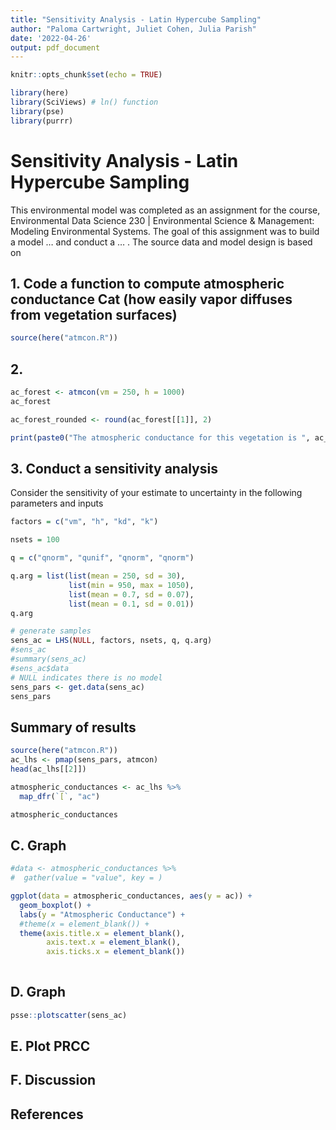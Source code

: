 ```yaml
---
title: "Sensitivity Analysis - Latin Hypercube Sampling"
author: "Paloma Cartwright, Juliet Cohen, Julia Parish"
date: '2022-04-26'
output: pdf_document
---
```


```r
knitr::opts_chunk$set(echo = TRUE)

library(here)
library(SciViews) # ln() function
library(pse)
library(purrr)
```

# Sensitivity Analysis - Latin Hypercube Sampling


This environmental model was completed as an assignment for the course, Environmental Data Science 230 | Environmental Science & Management: Modeling Environmental Systems. The goal of this assignment was to build a model ... and conduct a ... . The source data and model design is based on



## 1. Code a function to compute atmospheric conductance Cat (how easily vapor diffuses from vegetation surfaces)

```r
source(here("atmcon.R"))
```

## 2. 

```r
ac_forest <- atmcon(vm = 250, h = 1000)
ac_forest

ac_forest_rounded <- round(ac_forest[[1]], 2)

print(paste0("The atmospheric conductance for this vegetation is ", ac_forest_rounded, " centimeters per second."))
```

## 3. Conduct a sensitivity analysis
Consider the sensitivity of your estimate to uncertainty in the following parameters and inputs

```r
factors = c("vm", "h", "kd", "k")

nsets = 100

q = c("qnorm", "qunif", "qnorm", "qnorm")

q.arg = list(list(mean = 250, sd = 30), 
             list(min = 950, max = 1050), 
             list(mean = 0.7, sd = 0.07), 
             list(mean = 0.1, sd = 0.01))
q.arg

# generate samples
sens_ac = LHS(NULL, factors, nsets, q, q.arg)
#sens_ac
#summary(sens_ac)
#sens_ac$data
# NULL indicates there is no model
sens_pars <- get.data(sens_ac)
sens_pars
```

## Summary of results

```r
source(here("atmcon.R"))
ac_lhs <- pmap(sens_pars, atmcon)
head(ac_lhs[[2]])
```

```r
atmospheric_conductances <- ac_lhs %>% 
  map_dfr(`[`, "ac")

atmospheric_conductances
```

## C. Graph

```r
#data <- atmospheric_conductances %>% 
#  gather(value = "value", key = )

ggplot(data = atmospheric_conductances, aes(y = ac)) +
  geom_boxplot() +
  labs(y = "Atmospheric Conductance") +
  #theme(x = element_blank()) +
  theme(axis.title.x = element_blank(), 
        axis.text.x = element_blank(),
        axis.ticks.x = element_blank())
  
```

## D. Graph

```r
psse::plotscatter(sens_ac)
```

## E. Plot PRCC

## F. Discussion

## References








